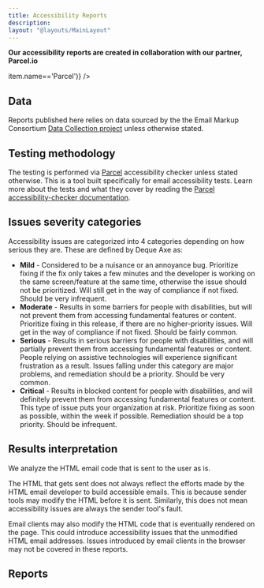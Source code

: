 ```yaml
---
title: Accessibility Reports
description:
layout: "@layouts/MainLayout"
---
```


**Our accessibility reports are created in collaboration with our partner, Parcel.io**

<SponsorsGrid>
  <Sponsor sponsor={sponsors.find(item => item.name=='Parcel')} />
</SponsorsGrid>


## Data

Reports published here relies on data sourced by the the Email Markup Consortium [Data Collection project](https://dev.to/emailmarkup/collecting-data-1gdb) unless otherwise stated.

## Testing methodology

The testing is performed via [Parcel](https://parcel.io/) accessibility checker unless stated otherwise. This is a tool built specifically for email accessibility tests. Learn more about the tests and what they cover by reading the [Parcel accessibility-checker documentation](https://parcel.io/docs/dev-tools/accessibility-checker).

## Issues severity categories

Accessibility issues are categorized into 4 categories depending on how serious they are. These are defined by Deque Axe as:

- **Mild** - Considered to be a nuisance or an annoyance bug. Prioritize fixing if the fix only takes a few minutes and the developer is working on the same screen/feature at the same time, otherwise the issue should not be prioritized. Will still get in the way of compliance if not fixed. Should be very infrequent.
- **Moderate** - Results in some barriers for people with disabilities, but will not prevent them from accessing fundamental features or content. Prioritize fixing in this release, if there are no higher-priority issues. Will get in the way of compliance if not fixed. Should be fairly common.
- **Serious** - Results in serious barriers for people with disabilities, and will partially prevent them from accessing fundamental features or content. People relying on assistive technologies will experience significant frustration as a result. Issues falling under this category are major problems, and remediation should be a priority. Should be very common.
- **Critical** - Results in blocked content for people with disabilities, and will definitely prevent them from accessing fundamental features or content. This type of issue puts your organization at risk. Prioritize fixing as soon as possible, within the week if possible. Remediation should be a top priority. Should be infrequent.

## Results interpretation

We analyze the HTML email code that is sent to the user as is.

The HTML that gets sent does not always reflect the efforts made by the HTML email developer to build accessible emails. This is because sender tools may modify the HTML before it is sent. Similarly, this does not mean accessibility issues are always the sender tool's fault.

Email clients may also modify the HTML code that is eventually rendered on the page. This could introduce accessibility issues that the unmodified HTML email addresses. Issues introduced by email clients in the browser may not be covered in these reports.

## Reports

<AccessibilityReportsList />
